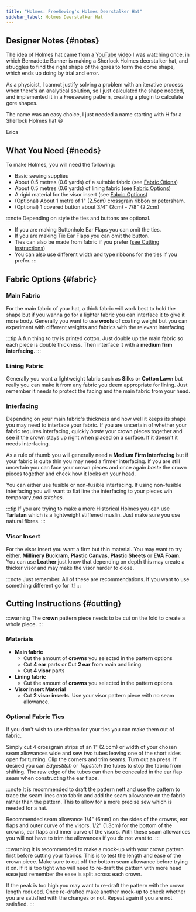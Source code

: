 ```yaml
---
title: "Holmes: FreeSewing's Holmes Deerstalker Hat"
sidebar_label: Holmes Deerstalker Hat
---
```


<DesignInfo design="holmes" />

## Designer Notes {#notes}

The idea of Holmes hat came from [a YouTube
video](https://www.youtube.com/watch?v=H24VBFMZJF4) I was watching once, in
which Bernadette Banner is making a Sherlock Holmes deerstalker hat, and
struggles to find the right shape of the gores to form the dome shape, which
ends up doing by trial and error.

As a physicist, I cannot justify solving a problem with an iterative process
when there's an analytical solution, so I just calculated the shape needed, and
implemented it in a Freesewing pattern, creating a plugin to calculate gore
shapes.

The name was an easy choice, I just needed a name starting with H for a
Sherlock Holmes hat :smiley:

Erica

## What You Need {#needs}

To make Holmes, you will need the following:

- Basic sewing supplies
- About 0.5 metres (0.6 yards) of a suitable fabric (see [Fabric
  Otions](#fabric))
- About 0.5 metres (0.6 yards) of lining fabric (see [Fabric Options](#fabric))
- A rigid material for the visor insert (see [Fabric Options](#fabric))
- (Optional) About 1 metre of 1" (2.5cm) crossgrain ribbon or petersham.
- (Optional) 1 covered button about 3/4" (2cm) - 7/8" (2.2cm)

:::note
Depending on style the ties and buttons are optional.

- If you are making Buttonhole Ear Flaps you can omit the ties.
- If you are making Tie Ear Flaps you can omit the button.
- Ties can also be made from fabric if you prefer ([see Cutting
  Instructions](#cutting))
- You can also use different width and type ribbons for the ties if you prefer.
  :::

## Fabric Options {#fabric}

### Main Fabric

For the main fabric of your hat, a thick fabric will work best to hold the
shape but if you wanna go for a lighter fabric you can interface it to give it
more body. Generally you want to use **wools** of coating weight but you can
experiment with different weights and fabrics with the relevant interfacing.

:::tip
A fun thing to try is printed cotton. Just double up the main fabric so each
piece is double thickness. Then interface it with a **medium firm
interfacing**.
:::

### Lining Fabric

Generally you want a lightweight fabric such as **Silks** or **Cotton Lawn**
but really you can make it from any fabric you deem appropriate for lining.
Just remember it needs to protect the facing and the main fabric from your
head.

### Interfacing

Depending on your main fabric's thickness and how well it keeps its shape you
may need to interface your fabric. If you are uncertain of whether your fabric
requires interfacing, quickly _baste_ your crown pieces together and see if the
crown stays up right when placed on a surface. If it doesn't it needs
interfacing.

As a rule of thumb you will generally need a **Medium Firm
Interfacing** but if your fabric is quite thin you may need a firmer
interfacing. If you are still uncertain you can face your crown pieces and once
again _baste_ the crown pieces together and check how it looks on your head.

You can either use fusible or non-fusible interfacing. If using non-fusible
interfacing you will want to flat line the interfacing to your pieces wih
temporary _pad stitches_.

:::tip
If you are trying to make a more Historical Holmes you can use **Tarlatan**
which is a lightweight stiffened muslin. Just make sure you use natural fibres.
:::

### Visor Insert

For the visor insert you want a firm but thin material. You may want to try
either, **Millinery Buckram**, **Plastic Canvas**, **Plastic Sheets** or **EVA
Foam**. You can use **Leather** just know that depending on depth this may
create a thicker visor and may make the visor harder to close.

:::note
Just remember. All of these are recommendations. If you want to use something
different go for it!
:::

## Cutting Instructions {#cutting}

:::warning
The **crown** pattern piece needs to be cut on the fold to create a whole
piece.
:::

### Materials

- **Main fabric**
  - Cut the amount of **crowns** you selected in the pattern options
  - Cut **4 ear** parts or Cut **2 ear** from main and lining.
  - Cut **4 visor** parts
- **Lining fabric**
  - Cut the amount of **crowns** you selected in the pattern options
- **Visor Insert Material**
  - Cut **2 visor inserts**. Use your visor pattern piece with no seam
    allowance.

### Optional Fabric Ties

If you don't wish to use ribbon for your ties you can make them out of fabric.

Simply cut 4 crossgrain strips of an 1" (2.5cm) or width of your chosen seam
allowances wide and sew two tubes leaving one of the short sides open for
turning. Clip the corners and trim seams. Turn out an press. If desired you can
_Edgestitch_ or _Topstitch_ the tubes to stop the fabric from shifting. The raw
edge of the tubes can then be concealed in the ear flap seam when constructing
the ear flaps.

:::note
It is recommended to draft the pattern nett and use the pattern to trace the
seam lines onto fabric and add the seam allowance on the fabric rather than the
pattern. This to allow for a more precise sew which is needed for a hat.

Recommended seam allowance 1/4" (6mm) on the sides of the crowns, ear flaps and
outer curve of the visors. 1/2" (1.3cm) for the bottom of the crowns, ear flaps
and inner curve of the visors. With these seam allowances you will not have to
trim the allowances if you do not want to.
:::

:::warning
It is recommended to make a mock-up with your crown pattern first before
cutting your fabrics. This is to test the length and ease of the crown piece.
Make sure to cut off the bottom seam allowance before trying it on. If it is
too tight who will need to re-draft the pattern with more head ease just
remember the ease is split across each crown.

If the peak is too high you may want to re-draft the pattern with the crown
length reduced. Once re-drafted make another mock-up to check whether you are
satisfied with the changes or not. Repeat again if you are not satisfied.
:::

